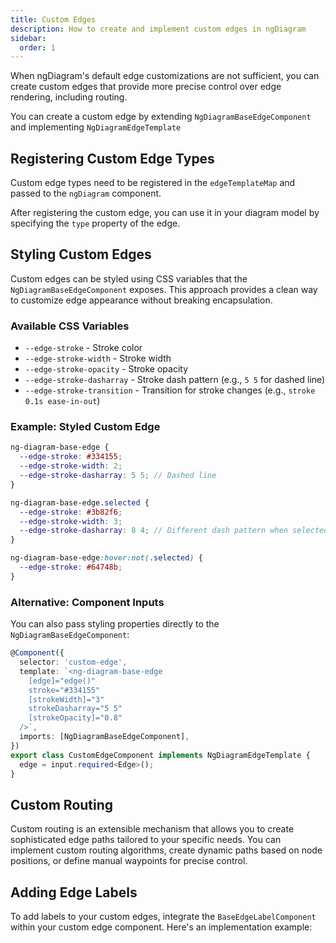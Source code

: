 ```yaml
---
title: Custom Edges
description: How to create and implement custom edges in ngDiagram
sidebar:
  order: 1
---
```



When ngDiagram's default edge customizations are not sufficient, you can create custom edges that provide more precise control over edge rendering, including routing.

You can create a custom edge by extending `NgDiagramBaseEdgeComponent` and implementing `NgDiagramEdgeTemplate`

<CodeSnippet relativePath="edges/custom-edges/custom-edge.component.ts" />

## Registering Custom Edge Types

Custom edge types need to be registered in the `edgeTemplateMap` and passed to the `ngDiagram` component.

After registering the custom edge, you can use it in your diagram model by specifying the `type` property of the edge.

<CodeSnippet relativePath="edges/custom-edges/diagram.component.ts" />

## Styling Custom Edges

Custom edges can be styled using CSS variables that the `NgDiagramBaseEdgeComponent` exposes. This approach provides a clean way to customize edge appearance without breaking encapsulation.

### Available CSS Variables

- `--edge-stroke` - Stroke color
- `--edge-stroke-width` - Stroke width
- `--edge-stroke-opacity` - Stroke opacity
- `--edge-stroke-dasharray` - Stroke dash pattern (e.g., `5 5` for dashed line)
- `--edge-stroke-transition` - Transition for stroke changes (e.g., `stroke 0.1s ease-in-out`)

### Example: Styled Custom Edge

```scss
ng-diagram-base-edge {
  --edge-stroke: #334155;
  --edge-stroke-width: 2;
  --edge-stroke-dasharray: 5 5; // Dashed line
}

ng-diagram-base-edge.selected {
  --edge-stroke: #3b82f6;
  --edge-stroke-width: 3;
  --edge-stroke-dasharray: 8 4; // Different dash pattern when selected
}

ng-diagram-base-edge:hover:not(.selected) {
  --edge-stroke: #64748b;
}
```

### Alternative: Component Inputs

You can also pass styling properties directly to the `NgDiagramBaseEdgeComponent`:

```typescript
@Component({
  selector: 'custom-edge',
  template: `<ng-diagram-base-edge
    [edge]="edge()"
    stroke="#334155"
    [strokeWidth]="3"
    strokeDasharray="5 5"
    [strokeOpacity]="0.8"
  />`,
  imports: [NgDiagramBaseEdgeComponent],
})
export class CustomEdgeComponent implements NgDiagramEdgeTemplate {
  edge = input.required<Edge>();
}
```

## Custom Routing

Custom routing is an extensible mechanism that allows you to create sophisticated edge paths tailored to your specific needs. You can implement custom routing algorithms, create dynamic paths based on node positions, or define manual waypoints for precise control.

<LinkCard
  title="Routing"
  href="/docs/internals/edges/routing"
  description="Learn about routing algorithms and how to customize them in ngDiagram"
/>

## Adding Edge Labels

To add labels to your custom edges, integrate the `BaseEdgeLabelComponent` within your custom edge component. Here's an implementation example:


<LabeledEdge />

<CodeSnippet relativePath="edges/custom-edges/labeled-edge/labeled-edge.component.ts" />

<LinkCard
  title="Edge Labels"
  href="/docs/internals/edges/labels"
  description="Learn more about adding and customizing labels on edges in ngDiagram"
/>
